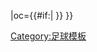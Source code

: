 {{fb team |t=奧斯納布呂克 |tan=奥斯纳布吕克足球俱乐部 |tc=GER |abb={{#if:{{{abb|}}}|OSN{{0}}}} |oc={{#if:{{{oc|}}}|{{{oc}}} }} }}<!--
--><noinclude>[[Category:足球模板]]</noinclude>